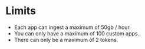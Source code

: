 # Limits

-   Each app can ingest a maximum of 50gb / hour.
-   You can only have a maximum of 100 custom apps.
-   There can only be a maximum of 2 tokens.


<LimitIncrease />
